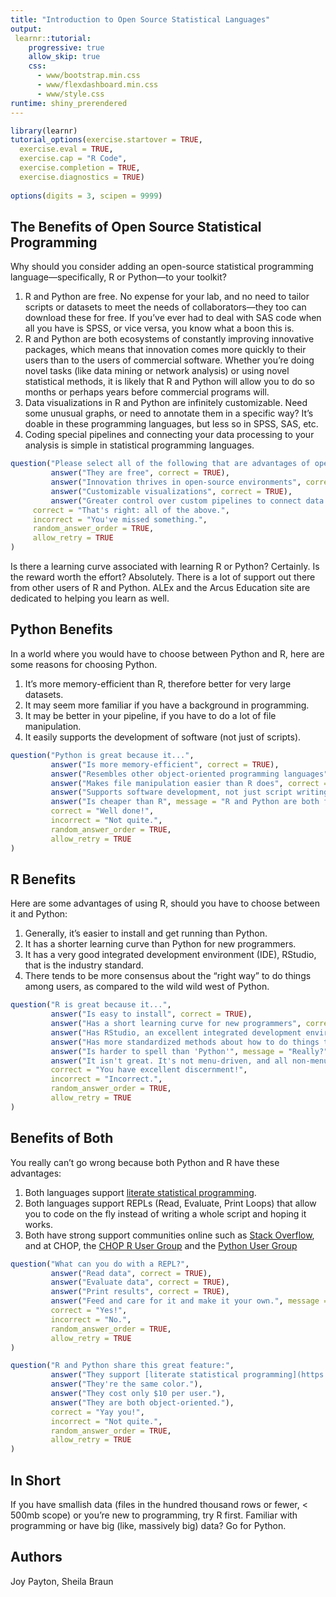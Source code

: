 ```yaml
---
title: "Introduction to Open Source Statistical Languages"
output: 
 learnr::tutorial:
    progressive: true
    allow_skip: true
    css:
      - www/bootstrap.min.css
      - www/flexdashboard.min.css
      - www/style.css
runtime: shiny_prerendered
---
```


```r
library(learnr)
tutorial_options(exercise.startover = TRUE,
  exercise.eval = TRUE, 
  exercise.cap = "R Code",
  exercise.completion = TRUE,
  exercise.diagnostics = TRUE)
  
options(digits = 3, scipen = 9999)
```


## The Benefits of Open Source Statistical Programming

Why should you consider adding an open-source statistical programming language---specifically, R or Python---to your toolkit?

1. R and Python are free. No expense for your lab, and no need to tailor scripts or datasets to meet the needs of collaborators---they too can download these for free. If you’ve ever had to deal with SAS code when all you have is SPSS, or vice versa, you know what a boon this is.    
1. R and Python are both ecosystems of constantly improving innovative packages, which means that innovation comes more quickly to their users than to the users of commercial software. Whether you’re doing novel tasks (like data mining or network analysis) or using novel statistical methods, it is likely that R and Python will allow you to do so months or perhaps years before commercial programs will.    
1. Data visualizations in R and Python are infinitely customizable. Need some unusual graphs, or need to annotate them in a specific way? It’s doable in these programming languages, but less so in SPSS, SAS, etc.    
1. Coding special pipelines and connecting your data processing to your analysis is simple in statistical programming languages.

```r
question("Please select all of the following that are advantages of open source programming",
         answer("They are free", correct = TRUE),
         answer("Innovation thrives in open-source environments", correct = TRUE),
         answer("Customizable visualizations", correct = TRUE),
         answer("Greater control over custom pipelines to connect data processing to analysis", correct = TRUE),
     correct = "That's right: all of the above.",
     incorrect = "You've missed something.",
     random_answer_order = TRUE,
     allow_retry = TRUE
)
```

Is there a learning curve associated with learning R or Python? Certainly. Is the reward worth the effort? Absolutely. There is a lot of support out there from other users of R and Python. ALEx and the Arcus Education site are dedicated to helping you learn as well.

## Python Benefits

In a world where you would have to choose between Python and R, here are some reasons for choosing Python. 

1. It's more memory-efficient than R, therefore better for very large datasets.     
1. It may seem more familiar if you have a background in programming.     
1. It may be better in your pipeline, if you have to do a lot of file manipulation.     
1. It easily supports the development of software (not just of scripts).     

```r
question("Python is great because it...",
         answer("Is more memory-efficient", correct = TRUE),
         answer("Resembles other object-oriented programming languages", correct = TRUE),
         answer("Makes file manipulation easier than R does", correct = TRUE),
         answer("Supports software development, not just script writing", correct = TRUE),
         answer("Is cheaper than R", message = "R and Python are both free."),
         correct = "Well done!",
         incorrect = "Not quite.",
         random_answer_order = TRUE,
         allow_retry = TRUE
)
```


## R Benefits

Here are some advantages of using R, should you have to choose between it and Python:

1. Generally, it's easier to install and get running than Python.     
1. It has a shorter learning curve than Python for new programmers.     
1. It has a very good integrated development environment (IDE), RStudio, that is the industry standard.     
1. There tends to be more consensus about the “right way” to do things among users, as compared to the wild wild west of Python.    


```r

question("R is great because it...",
         answer("Is easy to install", correct = TRUE),
         answer("Has a short learning curve for new programmers", correct = TRUE),
         answer("Has RStudio, an excellent integrated development environment (IDE)", correct = TRUE),
         answer("Has more standardized methods about how to do things than does the wild wild west that is Python", correct = TRUE),
         answer("Is harder to spell than 'Python'", message = "Really?"),
         answer("It isn't great. It's not menu-driven, and all non-menu-driven coding languages are bad.", message = "They aren't _all_ bad. Try starting from the beginning with our [Basic Building Blocks](../swirl-basic-building-blocks/) lesson"),
         correct = "You have excellent discernment!",
         incorrect = "Incorrect.",
         random_answer_order = TRUE,
         allow_retry = TRUE
)

```

## Benefits of Both

You really can't go wrong because both Python and R have these advantages:

1. Both languages support [literate statistical programming](https://education.arcus.chop.edu/literate-statistical-programming/).    
1. Both languages support REPLs (Read, Evaluate, Print Loops) that allow you to code on the fly instead of writing a whole script and hoping it works.    
1. Both have strong support communities online such as [Stack Overflow](https://stackoverflow.com), and at CHOP, the [CHOP R User Group](https://dbhi.chop.edu/application-development-events/1048-join-the-r-user-group.html) and the [Python User Group](mailto:wilkinsonz@email.chop.edu)

```r
question("What can you do with a REPL?",
         answer("Read data", correct = TRUE),
         answer("Evaluate data", correct = TRUE),
         answer("Print results", correct = TRUE),
         answer("Feed and care for it and make it your own.", message = "That would be a pet rock."),
         correct = "Yes!",
         incorrect = "No.",
         random_answer_order = TRUE,
         allow_retry = TRUE
)
```

```r
question("R and Python share this great feature:",
         answer("They support [literate statistical programming](https://education.arcus.chop.edu/literate-statistical-programming/).", correct = TRUE),
         answer("They're the same color."),
         answer("They cost only $10 per user."),
         answer("They are both object-oriented."),
         correct = "Yay you!",
         incorrect = "Not quite.",
         random_answer_order = TRUE,
         allow_retry = TRUE
)
```

## In Short

If you have smallish data (files in the hundred thousand rows or fewer, < 500mb scope) or you’re new to programming, try R first. Familiar with programming or have big (like, massively big) data? Go for Python.


## Authors

Joy Payton, Sheila Braun

